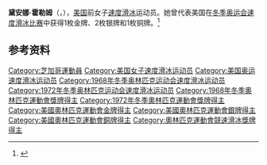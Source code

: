 {{NoteTA|G1=Sports}}
'''黛安娜·霍勒姆'''（{{lang-en|Dianne Holum}}，{{bd|1951年|5月19日||}}），[[美国|美国]]前女子[[速度滑冰|速度滑冰]]运动员。她曾代表美国在[[冬季奥运会速度滑冰比赛|冬季奥运会速度滑冰比赛]]中获得1枚金牌、2枚银牌和1枚铜牌。<ref>{{Cite web|title=Dianne HOLUM|url=https://www.olympic.org/dianne-holum|accessdate=2021-04-07|work=International Olympic Committee}}</ref>

== 参考资料 ==
{{reflist}}

{{奥林匹克运动会速度滑冰比赛女子1500米冠军}}

{{Authority control}}
{{DEFAULTSORT:Holum, Dianne}}
[[Category:芝加哥運動員|Category:芝加哥運動員]]
[[Category:美国女子速度滑冰运动员|Category:美国女子速度滑冰运动员]]
[[Category:美国奥运速度滑冰运动员|Category:美国奥运速度滑冰运动员]]
[[Category:1968年冬季奥林匹克运动会速度滑冰运动员|Category:1968年冬季奥林匹克运动会速度滑冰运动员]]
[[Category:1972年冬季奥林匹克运动会速度滑冰运动员|Category:1972年冬季奥林匹克运动会速度滑冰运动员]]
[[Category:1968年冬季奧林匹克運動會獎牌得主|Category:1968年冬季奧林匹克運動會獎牌得主]]
[[Category:1972年冬季奧林匹克運動會獎牌得主|Category:1972年冬季奧林匹克運動會獎牌得主]]
[[Category:美國奧林匹克運動會金牌得主|Category:美國奧林匹克運動會金牌得主]]
[[Category:美國奧林匹克運動會銀牌得主|Category:美國奧林匹克運動會銀牌得主]]
[[Category:美國奧林匹克運動會銅牌得主|Category:美國奧林匹克運動會銅牌得主]]
[[Category:奧林匹克運動會競速滑冰獎牌得主|Category:奧林匹克運動會競速滑冰獎牌得主]]